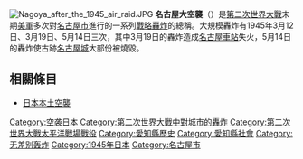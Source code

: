 {{unreferenced|time=2012-01-02T16:43:05+00:00}}
[[File:Nagoya_after_the_1945_air_raid.JPG|right]]
'''名古屋大空襲'''（{{jpn|j=名古屋大空襲|hg=なごやだいくうしゅう|rm=Nagoya daikūshū}}）是[[第二次世界大戰|第二次世界大戰]]末期[[美軍|美軍]]多次對[[名古屋市|名古屋市]]進行的一系列[[戰略轟炸|戰略轟炸]]的總稱。大規模轟炸有1945年3月12日、3月19日、5月14日三次，其中3月19日的轟炸造成[[名古屋車站|名古屋車站]]失火，5月14日的轟炸使古跡[[名古屋城|名古屋城]]大部份被燒毀。

== 相關條目 ==
* [[日本本土空襲|日本本土空襲]]

{{WWII city bombing}}
[[Category:空袭日本|Category:空袭日本]]
[[Category:第二次世界大戰中對城市的轟炸|Category:第二次世界大戰中對城市的轟炸]]
[[Category:第二次世界大戰太平洋戰場戰役|Category:第二次世界大戰太平洋戰場戰役]]
[[Category:愛知縣歷史|Category:愛知縣歷史]]
[[Category:愛知縣社會|Category:愛知縣社會]]
[[Category:无差别轰炸|Category:无差别轰炸]]
[[Category:1945年日本|Category:1945年日本]]
[[Category:名古屋市|Category:名古屋市]]